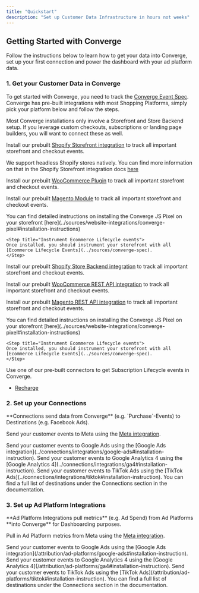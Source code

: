 ```yaml
---
title: "Quickstart"
description: "Set up Customer Data Infrastructure in hours not weeks"
---
```




## Getting Started with Converge 

Follow the instructions below to learn how to get your data into Converge, set up your first connection and power the dashboard with your ad platform data.

### 1. Get your Customer Data in Converge

To get started with Converge, you need to track the [Converge Event Spec](../sources/converge-spec).
Converge has pre-built integrations with most Shopping Platforms, simply pick your platform below and follow the steps.

<Note> Most Converge installations only involve a Storefront and Store Backend setup. If you leverage custom checkouts, subscriptions or landing page builders, you will want to connect these as well. </Note>

<AccordionGroup>
<Accordion icon="globe" title="Connect your Storefront">
<Tabs>
<Tab title="Shopify"> 

  Install our prebuilt [Shopify Storefront integration](../sources/website-integrations/shopify#installation-instruction) to track all important storefront and checkout events.
 
  <Info> We support headless Shopify stores natively. You can find more information on that in the Shopify Storefront integration docs [here](../sources/website-integrations/shopify#installation-instruction) </Info>
</Tab>

<Tab title="WooCommerce"> 

  Install our prebuilt [WooCommerce Plugin](../sources/website-integrations/woocommerce#installation-instruction) to track all important storefront and checkout events.
 
</Tab>

<Tab title="Magento"> 

  Install our prebuilt [Magento Module](../sources/website-integrations/magento#installation-instruction) to track all important storefront and checkout events.
</Tab>

<Tab title="Custom"> 
  <Steps>
   <Step title="Install the Converge JS Pixel">
     You can find detailed instructions on installing the Converge JS Pixel on your storefront [here](../sources/website-integrations/converge-pixel#installation-instructions)
    </Step>
    
    <Step title="Instrument Ecommerce Lifecycle events">
    Once installed, you should instrument your storefront with all [Ecommerce Lifecycle Events](../sources/converge-spec).
    </Step>
  </Steps>
</Tab>
</Tabs>
</Accordion>

<Accordion icon="store" title="Connect your Store Backend">
 <Tabs>
<Tab title="Shopify"> 

  Install our prebuilt [Shopify Store Backend integration](../sources/server-integrations/shopify#installation-instruction) to track all important storefront and checkout events.

</Tab>

<Tab title="WooCommerce"> 

  Install our prebuilt [WooCommerce REST API integration](../sources/server-integrations/woocommerce#installation-instruction) to track all important storefront and checkout events.

</Tab>

<Tab title="Magento"> 

  Install our prebuilt [Magento REST API integration](../sources/server-integrations/magento#installation-instruction) to track all important storefront and checkout events.

</Tab>

<Tab title="Custom"> 
  <Steps>
   <Step title="Install the Converge Webhook Integration">
     You can find detailed instructions on installing the Converge JS Pixel on your storefront [here](../sources/website-integrations/converge-pixel#installation-instructions)
    </Step>
    
    <Step title="Instrument Ecommerce Lifecycle events">
    Once installed, you should instrument your storefront with all [Ecommerce Lifecycle Events](../sources/converge-spec).
    </Step>
  </Steps>
</Tab>
</Tabs>
</Accordion>

<Accordion icon="database" title="Connect other Datasources">
 <Tabs>
<Tab title="Subscriptions"> 

  Use one of our pre-built connectors to get Subscription Lifecycle events in Converge.
  - [Recharge](../sources/server-integrations/recharge#installation-instruction)

</Tab>

<Tab title="Landing Page Builders"> 
</Tab>
</Tabs>
</Accordion>
</AccordionGroup>

### 2. Set up your Connections
<Note>
**Connections send data from Converge** (e.g. `Purchase`-Events) to Destinations (e.g. Facebook Ads).
</Note>

<AccordionGroup>
<Accordion icon="square-share-nodes" title="Set up connections">
<Tabs>
<Tab title="Meta"> 

  Send your customer events to Meta using the [Meta integration](../connections/integrations/facebook#installation-instruction).
 
  
</Tab>

<Tab title="Google Ads"> 
  Send your customer events to Google Ads using the [Google Ads integration](../connections/integrations/google-ads#installation-instruction).

</Tab>

<Tab title="Google Analytics 4"> 
  Send your customer events to Google Analytics 4 using the [Google Analytics 4](../connections/integrations/ga4#installation-instruction).

</Tab>

<Tab title="TikTok Ads"> 
  Send your customer events to TikTok Ads using the [TikTok Ads](../connections/integrations/tiktok#installation-instruction).

</Tab>

<Tab title="Other"> 
     You can find a full list of destinations under the Connections section in the documentation.
</Tab>
</Tabs>
</Accordion>
</AccordionGroup>


### 3. Set up Ad Platform Integrations

<Note> 
**Ad Platform Integrations pull metrics** (e.g. Ad Spend) from Ad Platforms **into Converge** for Dashboarding purposes.
</Note>


<AccordionGroup>
<Accordion icon="rotate" title="Set up Ad Platform Integrations">
<Tabs>
<Tab title="Meta"> 

 Pull in Ad Platform metrics from Meta using the [Meta integration](/attribution/ad-platforms/facebook#installation-instruction).
 
  
</Tab>

<Tab title="Google Ads"> 
  Send your customer events to Google Ads using the [Google Ads integration](/attribution/ad-platforms/google-ads#installation-instruction).

</Tab>

<Tab title="Google Analytics 4"> 
  Send your customer events to Google Analytics 4 using the [Google Analytics 4](/attribution/ad-platforms/ga4#installation-instruction).

</Tab>

<Tab title="TikTok Ads"> 
  Send your customer events to TikTok Ads using the [TikTok Ads](/attribution/ad-platforms/tiktok#installation-instruction).

</Tab>

<Tab title="Other"> 
     You can find a full list of destinations under the Connections section in the documentation.
</Tab>
</Tabs>
</Accordion>
</AccordionGroup>